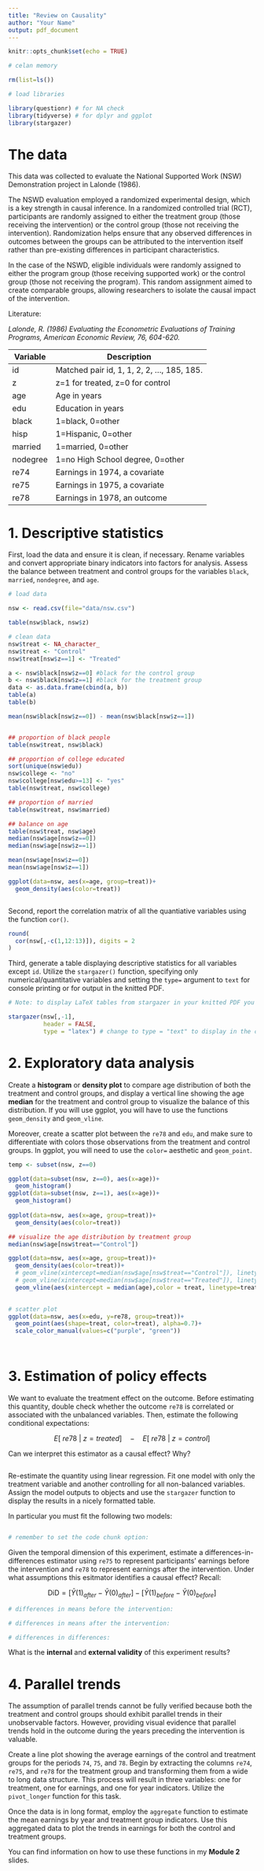 ```yaml
---
title: "Review on Causality"
author: "Your Name"
output: pdf_document
---
```


```r
knitr::opts_chunk$set(echo = TRUE)

# celan memory

rm(list=ls())

# load libraries

library(questionr) # for NA check
library(tidyverse) # for dplyr and ggplot
library(stargazer)

```



# The data

This data was collected to evaluate the National Supported Work (NSW) Demonstration project in Lalonde (1986).

The NSWD evaluation employed a randomized experimental design, which is a key strength in causal inference. In a randomized controlled trial (RCT), participants are randomly assigned to either the treatment group (those receiving the intervention) or the control group (those not receiving the intervention). Randomization helps ensure that any observed differences in outcomes between the groups can be attributed to the intervention itself rather than pre-existing differences in participant characteristics.

In the case of the NSWD, eligible individuals were randomly assigned to either the program group (those receiving supported work) or the control group (those not receiving the program). This random assignment aimed to create comparable groups, allowing researchers to isolate the causal impact of the intervention.


Literature:

*Lalonde, R. (1986) Evaluating the Econometric Evaluations of Training Programs, American Economic Review, 76, 604-620.*



| Variable  | Description                                      |
|-----------|--------------------------------------------------|
| id        | Matched pair id, 1, 1, 2, 2, ..., 185, 185.      |
| z         | z=1 for treated, z=0 for control                 |
| age       | Age in years                                     |
| edu       | Education in years                               |
| black     | 1=black, 0=other                                 |
| hisp      | 1=Hispanic, 0=other                              |
| married   | 1=married, 0=other                               |
| nodegree  | 1=no High School degree, 0=other                 |
| re74      | Earnings in 1974, a covariate                    |
| re75      | Earnings in 1975, a covariate                    |
| re78      | Earnings in 1978, an outcome                     |




# 1. Descriptive statistics

First, load the data and ensure it is clean, if necessary. Rename variables and convert appropriate binary indicators into factors for analysis. Assess the balance between treatment and control groups for the variables `black`, `married`, `nondegree`, and `age`.



```r
# load data

nsw <- read.csv(file="data/nsw.csv")

table(nsw$black, nsw$z)

# clean data
nsw$treat <- NA_character_
nsw$treat <- "Control"
nsw$treat[nsw$z==1] <- "Treated"

a <- nsw$black[nsw$z==0] #black for the control group
b <- nsw$black[nsw$z==1] #black for the treatment group
data <- as.data.frame(cbind(a, b))
table(a)
table(b)

mean(nsw$black[nsw$z==0]) - mean(nsw$black[nsw$z==1])


## proportion of black people
table(nsw$treat, nsw$black)

## proportion of college educated
sort(unique(nsw$edu))
nsw$college <- "no"
nsw$college[nsw$edu>=13] <- "yes"
table(nsw$treat, nsw$college)

## proportion of married
table(nsw$treat, nsw$married)

## balance on age
table(nsw$treat, nsw$age)
median(nsw$age[nsw$z==0])
median(nsw$age[nsw$z==1])

mean(nsw$age[nsw$z==0])
mean(nsw$age[nsw$z==1])

ggplot(data=nsw, aes(x=age, group=treat))+
  geom_density(aes(color=treat))



```



Second, report the correlation matrix of all the quantiative variables using the function `cor()`.


```r
round(
  cor(nsw[,-c(1,12:13)]), digits = 2
)
```



Third, generate a table displaying descriptive statistics for all variables except `id`. Utilize the `stargazer()` function, specifying only numerical/quantitative variables and setting the `type=` argument to `text` for console printing or \LaTeX for output in the knitted PDF.


```r

# Note: to display LaTeX tables from stargazer in your knitted PDF you must set your code chunk with the option  -- results='asis' --

stargazer(nsw[,-1], 
          header = FALSE,
          type = "latex") # change to type = "text" to display in the console

```


# 2. Exploratory data analysis


Create a **histogram** or **density plot** to compare age distribution of both the treatment and control groups, and display a vertical line showing the age **median** for the treatment and control group to visualize the balance of this distribution. If you will use ggplot, you will have to use the functions `geom_density` and `geom_vline`.

Moreover, create a scatter plot between the `re78` and `edu`, and make sure to differentiate with colors those observations from the treatment and control groups. In ggplot, you will need to use the `color=` aesthetic and `geom_point`.


```r

temp <- subset(nsw, z==0)

ggplot(data=subset(nsw, z==0), aes(x=age))+
  geom_histogram()
ggplot(data=subset(nsw, z==1), aes(x=age))+
  geom_histogram()
  
ggplot(data=nsw, aes(x=age, group=treat))+
  geom_density(aes(color=treat))

## visualize the age distribution by treatment group
median(nsw$age[nsw$treat=="Control"])

ggplot(data=nsw, aes(x=age, group=treat))+
  geom_density(aes(color=treat))+
  # geom_vline(xintercept=median(nsw$age[nsw$treat=="Control"]), linetype=1)+
  # geom_vline(xintercept=median(nsw$age[nsw$treat=="Treated"]), linetype=2)
  geom_vline(aes(xintercept = median(age),color = treat, linetype=treat), alpha=0.5)
  

# scatter plot
ggplot(data=nsw, aes(x=edu, y=re78, group=treat))+
  geom_point(aes(shape=treat, color=treat), alpha=0.7)+
  scale_color_manual(values=c("purple", "green"))




```


# 3. Estimation of policy effects


We want to evaluate the treatment effect on the outcome. Before estimating this quantity, double check whether the outcome `re78` is correlated or associated with the unbalanced variables. Then, estimate the following conditional expectations:


$$ E[\ re78 \ | \ z=treated ] \quad - \quad E[\ re78 \ | \ z=control ] $$

Can we interpret this estimator as a causal effect? Why?

```r


```


Re-estimate the quantity using linear regression. Fit one model with only the treatment variable and another controlling for all non-balanced variables. Assign the model outputs to objects and use the `stargazer` function to display the results in a nicely formatted table.

In particular you must fit the following two models:

\begin{align}
re78_i & = \alpha + \beta_1 Z_i + e_i \\
re78_i & = \alpha + \beta_1 Z_i + \beta_2 edu_i + \beta_3 nodegree_i + e_i
\end{align}



```r


```


```r

# remember to set the code chunk option: 


```



Given the temporal dimension of this experiment, estimate a differences-in-differences estimator using `re75` to represent participants' earnings before the intervention and `re78` to represent earnings after the intervention. Under what assumptions this esitmator identifies a causal effect? Recall:


$$\text{DiD} = [\bar{Y}(1)_{after} - \bar{Y}(0)_{after}] - [\bar{Y}(1)_{before} - \bar{Y}(0)_{before}]$$


```r

# differences in means before the intervention:

# differences in means after the intervention:

# differences in differences:


```



What is the **internal** and **external validity** of this experiment results?


# 4. Parallel trends

The assumption of parallel trends cannot be fully verified because both the treatment and control groups should exhibit parallel trends in their unobservable factors. However, providing visual evidence that parallel trends hold in the outcome during the years preceding the intervention is valuable.

Create a line plot showing the average earnings of the control and treatment groups for the periods `74`, `75`, and `78`. Begin by extracting the columns `re74`, `re75`, and `re78` for the treatment group and transforming them from a wide to long data structure. This process will result in three variables: one for treatment, one for earnings, and one for year indicators. Utilize the `pivot_longer` function for this task.

Once the data is in long format, employ the `aggregate` function to estimate the mean earnings by year and treatment group indicators. Use this aggregated data to plot the trends in earnings for both the control and treatment groups.

You can find information on how to use these functions in my **Module 2** slides.



```r


```



















